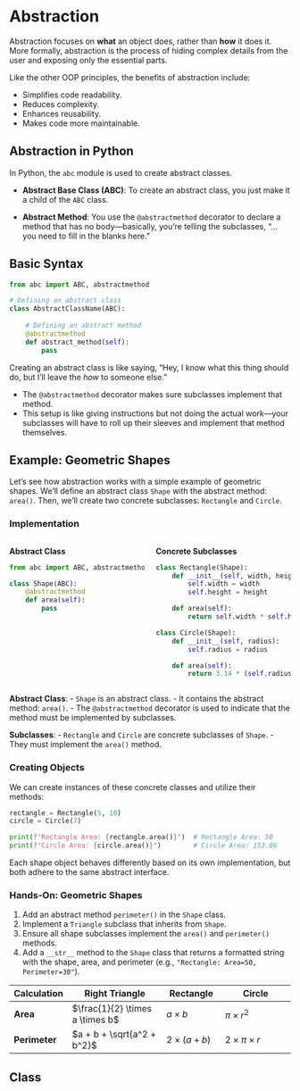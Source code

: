 # Abstraction

Abstraction focuses on **what** an object does, rather than **how** it does it.
More formally, abstraction is the process of hiding complex details from the user and exposing only the essential parts.

::: {.notes}
Like the other OOP principles, the benefits of abstraction include:

- Simplifies code readability.
- Reduces complexity.
- Enhances reusability.
- Makes code more maintainable.
:::

## Abstraction in Python

In Python, the `abc` module is used to create abstract classes. 

- **Abstract Base Class (ABC)**: To create an abstract class, you just make it a child of the `ABC` class.
  
- **Abstract Method**: You use the `@abstractmethod` decorator to declare a method that has no body—basically, you're telling the subclasses, "...you need to fill in the blanks here."


## Basic Syntax

```python
from abc import ABC, abstractmethod

# Defining an abstract class
class AbstractClassName(ABC):
    
    # Defining an abstract method
    @abstractmethod
    def abstract_method(self):
        pass
```

::: {.notes}
Creating an abstract class is like saying,  “Hey, I know what this thing should do, but I'll leave the *how* to someone else.”

- The `@abstractmethod` decorator makes sure subclasses implement that method.
- This setup is like giving instructions but not doing the actual work—your subclasses will have to roll up their sleeves and implement that method themselves.
:::


## Example: Geometric Shapes

Let's see how abstraction works with a simple example of geometric shapes.  We'll define an abstract class `Shape` with the abstract method: `area()`. Then, we'll create two concrete subclasses: `Rectangle` and `Circle`.

### Implementation {.hide}

:::: {.columns .smaller-70}

::: {.column width="50%"}
**Abstract Class**

```python
from abc import ABC, abstractmethod

class Shape(ABC):
    @abstractmethod
    def area(self):
        pass
```
:::

::: {.column width="50%"}
**Concrete Subclasses**

```python
class Rectangle(Shape):
    def __init__(self, width, height):
        self.width = width
        self.height = height

    def area(self):
        return self.width * self.height

class Circle(Shape):
    def __init__(self, radius):
        self.radius = radius

    def area(self):
        return 3.14 * (self.radius ** 2)
```
:::

::::



::: {.notes}

**Abstract Class**:
- `Shape` is an abstract class.
- It contains the abstract method: `area()`.
- The `@abstractmethod` decorator is used to indicate that the method must be implemented by subclasses.

**Subclasses**:
- `Rectangle` and `Circle` are concrete subclasses of `Shape`.
- They must implement the `area()` method.
:::

### Creating Objects {.hide}

We can create instances of these concrete classes and utilize their methods:

```python
rectangle = Rectangle(5, 10)
circle = Circle(7)

print(f"Rectangle Area: {rectangle.area()}")  # Rectangle Area: 50
print(f"Circle Area: {circle.area()}")        # Circle Area: 153.86
```

::: {.notes}
Each shape object behaves differently based on its own implementation, but both adhere to the same abstract interface.
:::

### Hands-On: Geometric Shapes {.hide background-color="rgb(204, 255, 255)"}

::: {.smaller-70}
1. Add an abstract method `perimeter()` in the `Shape` class.
2. Implement a `Triangle` subclass that inherits from `Shape`.
3. Ensure all shape subclasses implement the `area()` and `perimeter()` methods.
4. Add a `__str__` method to the `Shape` class that returns a formatted string with the shape, area, and perimeter (e.g., `"Rectangle: Area=50, Perimeter=30"`).

::: {.smaller-60}
| Calculation    | Right Triangle                  | Rectangle          | Circle                  |
|----------------|---------------------------------|--------------------|-------------------------|
| **Area**       | $\frac{1}{2} \times a \times b$ | $a \times b$       | $\pi \times r^2$        |
| **Perimeter**  | $a + b + \sqrt{a^2 + b^2}$      | $2 \times (a + b)$ | $2 \times \pi \times r$ |

:::
:::

## Class 
